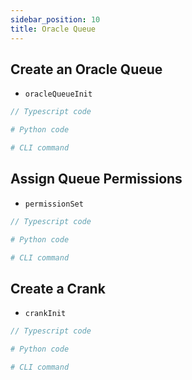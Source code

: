 ```yaml
---
sidebar_position: 10
title: Oracle Queue
---
```


<!--

<Typography variant="h4">
  <Link to="https://github.com/switchboard-xyz/switchboard-v2/tree/main/programs/anchor-vrf-parser">
    # anchor-vrf-parser
  </Link>
</Typography>
-->


## Create an Oracle Queue

- `oracleQueueInit`

<Tabs>
  <TabItem value="Typescript" label="Typescript" default>

```ts
// Typescript code
```

  </TabItem>
  <TabItem value="Python" label="Python">

```python
# Python code
```

  </TabItem>
  <TabItem value="CLI" label="CLI">

```bash
# CLI command
```

  </TabItem>
</Tabs>

## Assign Queue Permissions

- `permissionSet`

<Tabs>
  <TabItem value="Typescript" label="Typescript" default>

```ts
// Typescript code
```

  </TabItem>
  <TabItem value="Python" label="Python">

```python
# Python code
```

  </TabItem>
  <TabItem value="CLI" label="CLI">

```bash
# CLI command
```

  </TabItem>
</Tabs>

## Create a Crank

- `crankInit`

<Tabs>
  <TabItem value="Typescript" label="Typescript" default>

```ts
// Typescript code
```

  </TabItem>
  <TabItem value="Python" label="Python">

```python
# Python code
```

  </TabItem>
  <TabItem value="CLI" label="CLI">

```bash
# CLI command
```

  </TabItem>
</Tabs>
